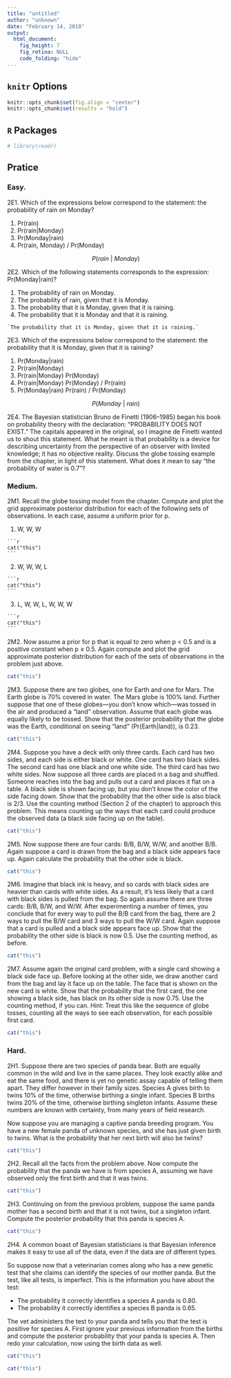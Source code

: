 ```yaml
---
title: "untitled"
author: "unknown"
date: "February 14, 2018"
output:
  html_document:
    fig_height: 7
    fig_retina: NULL
    code_folding: "hide"
---
```


## `knitr` Options

```r
knitr::opts_chunk$set(fig.align = "center")
knitr::opts_chunk$set(results = "hold")
```

## `R` Packages

```r
# library(readr)
```

## Pratice

### Easy.

2E1. Which of the expressions below correspond to the statement: the probability
of rain on Monday?

  (1) Pr(rain)
  (2) Pr(rain|Monday)
  (3) Pr(Monday|rain)
  (4) Pr(rain, Monday) / Pr(Monday)
  
  $$P(rain\ |\ Monday)$$

2E2. Which of the following statements corresponds to the expression: Pr(Monday|rain)?

  (1) The probability of rain on Monday.
  (2) The probability of rain, given that it is Monday.
  (3) The probability that it is Monday, given that it is raining.
  (4) The probability that it is Monday and that it is raining.
  
    `The probability that it is Monday, given that it is raining.`

2E3. Which of the expressions below correspond to the statement: the probability
that it is Monday, given that it is raining?

  (1) Pr(Monday|rain)
  (2) Pr(rain|Monday)
  (3) Pr(rain|Monday) Pr(Monday)
  (4) Pr(rain|Monday) Pr(Monday) / Pr(rain)
  (5) Pr(Monday|rain) Pr(rain) / Pr(Monday)
  
  $$P(Monday\ |\ rain)$$

2E4. The Bayesian statistician Bruno de Finetti (1906–1985) began his book on probability theory
with the declaration: "PROBABILITY DOES NOT EXIST." The capitals appeared in the original, so
I imagine de Finetti wanted us to shout this statement. What he meant is that probability is a device
for describing uncertainty from the perspective of an observer with limited knowledge; it has no
objective reality. Discuss the globe tossing example from the chapter, in light of this statement. What
does it mean to say "the probability of water is 0.7"?

### Medium.

2M1. Recall the globe tossing model from the chapter. Compute and plot the grid approximate
posterior distribution for each of the following sets of observations. In each case, assume a uniform
prior for p.

  (1) W, W, W
  
    ```r
    cat("this")
    ```
  
  (2) W, W, W, L
  
    ```r
    cat("this")
    ```
  
  (3) L, W, W, L, W, W, W
  
    ```r
    cat("this")
    ```
  
2M2. Now assume a prior for p that is equal to zero when p < 0.5 and is a positive constant when
p ≥ 0.5. Again compute and plot the grid approximate posterior distribution for each of the sets of
observations in the problem just above.

```r
cat("this")
```

2M3. Suppose there are two globes, one for Earth and one for Mars. The Earth globe is 70% covered
in water. The Mars globe is 100% land. Further suppose that one of these globes—you don’t know
which—was tossed in the air and produced a "land" observation. Assume that each globe was equally
likely to be tossed. Show that the posterior probability that the globe was the Earth, conditional on
seeing "land" (Pr(Earth|land)), is 0.23.

```r
cat("this")
```

2M4. Suppose you have a deck with only three cards. Each card has two sides, and each side is either
black or white. One card has two black sides. The second card has one black and one white side. The
third card has two white sides. Now suppose all three cards are placed in a bag and shuffled. Someone
reaches into the bag and pulls out a card and places it flat on a table. A black side is shown facing up,
but you don’t know the color of the side facing down. Show that the probability that the other side is
also black is 2/3. Use the counting method (Section 2 of the chapter) to approach this problem. This
means counting up the ways that each card could produce the observed data (a black side facing up
on the table).

```r
cat("this")
```

2M5. Now suppose there are four cards: B/B, B/W, W/W, and another B/B. Again suppose a card is
drawn from the bag and a black side appears face up. Again calculate the probability that the other
side is black.

```r
cat("this")
```

2M6. Imagine that black ink is heavy, and so cards with black sides are heavier than cards with white
sides. As a result, it’s less likely that a card with black sides is pulled from the bag. So again assume
there are three cards: B/B, B/W, and W/W. After experimenting a number of times, you conclude that
for every way to pull the B/B card from the bag, there are 2 ways to pull the B/W card and 3 ways to
pull the W/W card. Again suppose that a card is pulled and a black side appears face up. Show that
the probability the other side is black is now 0.5. Use the counting method, as before.

```r
cat("this")
```

2M7. Assume again the original card problem, with a single card showing a black side face up. Before
looking at the other side, we draw another card from the bag and lay it face up on the table. The face
that is shown on the new card is white. Show that the probability that the first card, the one showing
a black side, has black on its other side is now 0.75. Use the counting method, if you can. Hint: Treat
this like the sequence of globe tosses, counting all the ways to see each observation, for each possible
first card.

```r
cat("this")
```

### Hard.

2H1. Suppose there are two species of panda bear. Both are equally common in the wild and live
in the same places. They look exactly alike and eat the same food, and there is yet no genetic assay
capable of telling them apart. They differ however in their family sizes. Species A gives birth to twins
10% of the time, otherwise birthing a single infant. Species B births twins 20% of the time, otherwise
birthing singleton infants. Assume these numbers are known with certainty, from many years of field
research.

Now suppose you are managing a captive panda breeding program. You have a new female panda
of unknown species, and she has just given birth to twins. What is the probability that her next birth
will also be twins?

```r
cat("this")
```

2H2. Recall all the facts from the problem above. Now compute the probability that the panda we
have is from species A, assuming we have observed only the first birth and that it was twins.

```r
cat("this")
```

2H3. Continuing on from the previous problem, suppose the same panda mother has a second birth
and that it is not twins, but a singleton infant. Compute the posterior probability that this panda is
species A.

```r
cat("this")
```

2H4. A common boast of Bayesian statisticians is that Bayesian inference makes it easy to use all of
the data, even if the data are of different types.

So suppose now that a veterinarian comes along who has a new genetic test that she claims can
identify the species of our mother panda. But the test, like all tests, is imperfect. This is the information
you have about the test:

- The probability it correctly identifies a species A panda is 0.80.
- The probability it correctly identifies a species B panda is 0.65.

The vet administers the test to your panda and tells you that the test is positive for species A. First
ignore your previous information from the births and compute the posterior probability that your
panda is species A. Then redo your calculation, now using the birth data as well.

```r
cat("this")
```

```r
cat("this")
```
